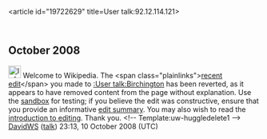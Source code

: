 <article id="19722629" title=User talk:92.12.114.121>
	<talkpage id="19722629" title="User talk:92.12.114.121">

== October 2008 ==

[[Image:Information.png|25px]] Welcome to Wikipedia. The &lt;span class=&quot;plainlinks&quot;&gt;[http://en.wikipedia.org/wiki/User+talk%3aBirchington?diff=244468119 recent edit]&lt;/span&gt; you made to [[:User talk:Birchington]] has been reverted, as it appears to have removed content from the page without explanation. Use the [[Wikipedia:Sandbox|sandbox]] for testing; if you believe the edit was constructive, ensure that you provide an informative [[Help:Edit summary|edit summary]]. You may also wish to read the [[Wikipedia:Introduction|introduction to editing]]. Thank you. &lt;!-- Template:uw-huggledelete1 --&gt; [[User:DavidWS|DavidWS]] ([[User talk:DavidWS|talk]]) 23:13, 10 October 2008 (UTC)
	</talkpage>
</article>